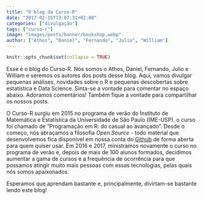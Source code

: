```yaml
---
title: "O blog da Curso-R"
date: "2017-02-15T13:07:31+02:00"
categories: ["divulgação"]
tags: ["curso-r"]
image: "images/posts/banner/bookshop.webp"
author: ["Athos", "Daniel", "Fernando", "Julio", "William"]
---
```


```r
knitr::opts_chunk$set(collapse = TRUE)
```

Esse é o blog do Curso-R. Nós somos o Athos, Daniel, Fernando, Julio e William e
seremos os autores dos posts desse blog. Aqui, vamos divulgar pequenas análises,
novidades sobre o R e pequenas descobertas sobre estatística e Data Science.
Sinta-se a vontade para comentar no espaço abaixo. Adoramos comentários! Também
fique a vontade para compartilhar os nossos posts.

O Curso-R surgiu em 2015 no programa de verão do Instituto de
Matemática e Estatística da Universidade de São Paulo (IME-USP). o curso foi chamado de
"Programação em R: do casual ao avançado". Desde o começo, nós abraçamos a filosofia
*Open Source* - todo material que desenvolvemos fica disponível em nossa conta do
[Github](https://github.com/curso-r/) de forma aberta para quem quiser usar.
Em 2016 e 2017, ministramos novamente o curso no programa de verão e, depois de mais de 100 alunos formados, decidimos aumentar a gama de cursos e a frequência de ocorrência para que possamos atingir muito mais pessoas com essas tecnologias, pelas quais nós somos apaixonados.

Esperamos que aprendam bastante e, principalmente, divirtam-se bastante lendo este blog!



